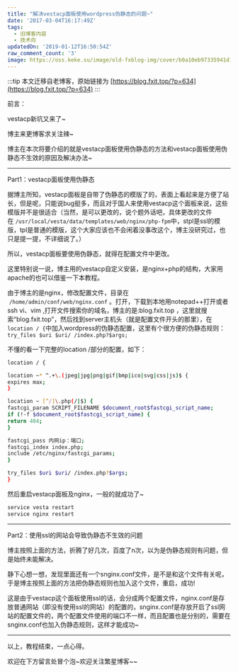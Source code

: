 ```yaml
---
title: "解决vestacp面板使用wordpress伪静态的问题~"
date: '2017-03-04T16:17:49Z'
tags:
  - 旧博客内容
  - 技术向
updatedOn: '2019-01-12T16:50:54Z'
raw_comment_count: '3'
image: https://oss.keke.su/image/old-fxblog-img/cover/b0a10eb97335941d198d5b384d4db158.jpg
---
```


:::tip
本文迁移自老博客，原始链接为 [https://blog.fxit.top/?p=634](https://blog.fxit.top/?p=634)
:::

前言：

vestacp新坑又来了~

博主来更博客求关注辣~

博主在本次将要介绍的就是vestacp面板使用伪静态的方法和vestacp面板使用伪静态不生效的原因及解决办法~

<hr />

Part1：vestacp面板使用伪静态

据博主所知，vestacp面板是自带了伪静态的模版了的，表面上看起来是方便了站长，但是呢，只能说bug挺多，而且对于国人来使用vestacp这个面板来说，这些模版并不是很适合（当然，是可以更改的，说个题外话吧，具体更改的文件在 `/usr/local/vesta/data/templates/web/nginx/php-fpm`中，stpl是ssl的模版，tpl是普通的模版，这个大家应该也不会闲着没事改这个，博主没研究过，也只是提一提，不详细说了。）

所以，vestacp面板要使用伪静态，就得在配置文件中更改。

这里特别说一说，博主用的vestacp自定义安装，是nginx+php的结构，大家用apache的也可以借鉴一下本教程。

由于博主的是nginx，修改配置文件，目录在  `/home/admin/conf/web/nginx.conf` 。打开，下载到本地用notepad++打开或者ssh vi、vim ,打开文件搜索你的域名，博主的是\:blog.fxit.top ，这里就搜索“blog.fxit.top”，然后找到server主机头（就是配置文件开头的那里），在`location / {`中加入wordpress的伪静态配置，这里有个很方便的伪静态规则：
`try_files $uri $uri/ /index.php?$args; `

不懂的看一下完整的location /部分的配置，如下：
```bash
location / {

location ~* ^.+\.(jpeg|jpg|png|gif|bmp|ico|svg|css|js)$ {
expires max;
}

location ~ [^/]\.php(/|$) {
fastcgi_param SCRIPT_FILENAME $document_root$fastcgi_script_name;
if (!-f $document_root$fastcgi_script_name) {
return 404;
}

fastcgi_pass 内网ip：端口;
fastcgi_index index.php;
include /etc/nginx/fastcgi_params;
}

try_files $uri $uri/ /index.php?$args;
}
```

然后重启vestacp面板及nginx，一般的就成功了~
```bash
service vesta restart
service nginx restart
```

<hr />

Part2：使用ssl的网站会导致伪静态不生效的问题

博主按照上面的方法，折腾了好几次，百度了n次，以为是伪静态规则有问题，但是始终未能解决。

静下心想一想，发现里面还有一个snginx.conf文件，是不是和这个文件有关呢，于是博主按照上面的方法把伪静态规则也加入这个文件，重启，成功!

这是由于vestacp这个面板使用ssl的话，会分成两个配置文件，nginx.conf是存放普通网站（即没有使用ssl的网站）的配置的，snginx.conf是存放开启了ssl网站的配置文件的，两个配置文件使用的端口不一样，而且配置也是分别的，需要在snginx.conf也加入伪静态规则，这样才能成功~

<hr />

以上，教程结束，一点心得。

欢迎在下方留言处冒个泡~欢迎关注繁星博客~~
